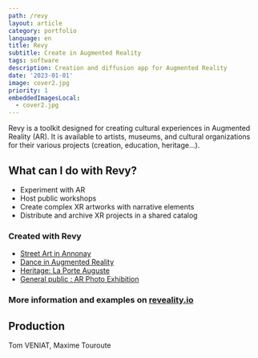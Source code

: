 ```yaml
---
path: /revy
layout: article
category: portfolio
language: en
title: Revy
subtitle: Create in Augmented Reality
tags: software
description: Creation and diffusion app for Augmented Reality
date: '2023-01-01'
image: cover2.jpg
priority: 1
embeddedImagesLocal:
  - cover2.jpg
---
```


Revy is a toolkit designed for creating cultural experiences in Augmented Reality (AR). It is available to artists, museums, and cultural organizations for their various projects (creation, education, heritage...).

## What can I do with Revy?
* Experiment with AR
* Host public workshops
* Create complex XR artworks with narrative elements
* Distribute and archive XR projects in a shared catalog

### Created with Revy
* [Street Art in Annonay](/mural-annonay/)
* [Dance in Augmented Reality](//reveality.io/fr/the-invisible-party/#content)
* [Heritage: La Porte Auguste](//reveality.io/fr/porte-auguste-nimes/#content)
* [General public : AR Photo Exhibition](//reveality.io/fr/environ-alger/#content)

### More information and examples on [reveality.io](https://reveality.io/)

## Production
Tom VENIAT, Maxime Touroute
